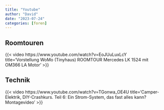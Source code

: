 ```yaml
---
title: "Youtube"
author: "David"
date: "2023-07-24"
categories: [foren]
---
```

<!--
add a link with: 
'[](){target="_blank"}'

add video:
{{< video https://www.youtube.com/embed/wo9vZccmqwc 
    title='What is the CERN?' 
>}}
-->

## Roomtouren 

{{< video https://www.youtube.com/watch?v=EoJUuLuxLcY
    title='Vorstellung WoMo (Tinyhaus) ROOMTOUR Mercedes LK 1524 mit OM366 LA Motor' 
>}}

## Technik

{{< video  https://www.youtube.com/watch?v=TGonwa_OE4U 
    title='Camper-Elektrik, DIY-Crashkurs. Teil 6: Ein Strom-System, das fast alles kann? Montagevideo'
>}}